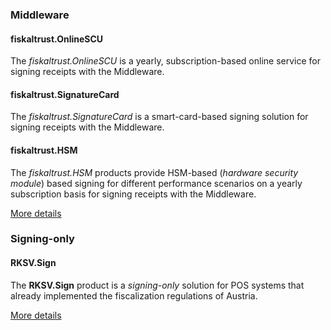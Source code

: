 ### Middleware
#### fiskaltrust.OnlineSCU
The *fiskaltrust.OnlineSCU* is a yearly, subscription-based online service for signing receipts with the Middleware.

#### fiskaltrust.SignatureCard
The *fiskaltrust.SignatureCard* is a smart-card-based signing solution for signing receipts with the Middleware.

#### fiskaltrust.HSM
The *fiskaltrust.HSM* products provide HSM-based (_hardware security module_) based signing for different performance scenarios on a yearly subscription basis for signing receipts with the Middleware.

[More details](https://www.fiskaltrust.at/products/fiscalization/)

### Signing-only
#### RKSV.Sign
The **RKSV.Sign** product is a _signing-only_ solution for POS systems that already implemented the fiscalization regulations of Austria.

[More details](/posdealers/buy-resell/products/signing/rksv)